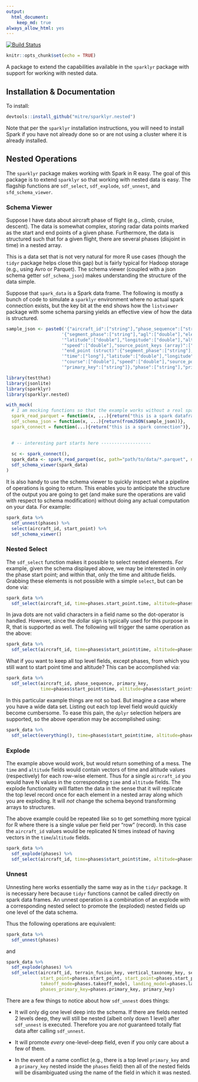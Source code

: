 ```yaml
---
output:
  html_document:
    keep_md: true
always_allow_html: yes
---
```


[![Build Status](https://travis-ci.org/mitre/sparklyr.nested.svg?branch=master)](https://travis-ci.org/mitre/sparklyr.nested)

```r
knitr::opts_chunk$set(echo = TRUE)
```

A package to extend the capabilities available in the `sparklyr` package with support for working with nested data.

## Installation & Documentation

To install:
```r
devtools::install_github("mitre/sparklyr.nested")
```

Note that per the `sparklyr` installation instructions, you will need to install Spark if you have not already done so or are not using a cluster where it is already installed.

## Nested Operations

The `sparklyr` package makes working with Spark in R easy.
The goal of this package is to extend `sparklyr` so that working with nested data is easy.
The flagship functions are `sdf_select`, `sdf_explode`, `sdf_unnest`, and `sfd_schema_viewer`.

### Schema Viewer

Suppose I have data about aircraft phase of flight (e.g., climb, cruise, descent).
The data is somewhat complex, storing radar data points marked as the start and end points of a given phase.
Furthermore, the data is structured such that for a given flight, there are several phases (disjoint in time) in a nested array.

This is a data set that is not very natural for more R use cases (though the `tidyr` package helps close this gap) but is fairly typical for Hadoop storage (e.g., using Avro or Parquet).
The schema viewer (coupled with a json schema getter `sdf_schema_json`) makes understanding the structure of the data simple.

Suppose that `spark_data` is a Spark data frame.
The following is mostly a bunch of code to simulate a `sparklyr` environment where no actual spark connection exists, but the key bit at the end shows how the `listviewer` package with some schema parsing yields an effective view of how the data is structured.

```r
sample_json <- paste0('{"aircraft_id":["string"],"phase_sequence":["string"],"phases (array)":{"start_point (struct)":',
                     '{"segment_phase":["string"],"agl":["double"],"elevation":["double"],"time":["long"],',
                     '"latitude":["double"],"longitude":["double"],"altitude":["double"],"course":["double"],',
                     '"speed":["double"],"source_point_keys (array)":["[string]"],"primary_key":["string"]},',
                     '"end_point (struct)":{"segment_phase":["string"],"agl":["double"],"elevation":["double"],',
                     '"time":["long"],"latitude":["double"],"longitude":["double"],"altitude":["double"],',
                     '"course":["double"],"speed":["double"],"source_point_keys (array)":["[string]"],',
                     '"primary_key":["string"]},"phase":["string"],"primary_key":["string"]},"primary_key":["string"]}')
```
```r
library(testthat)
library(jsonlite)
library(sparklyr)
library(sparklyr.nested)

with_mock(
  # I am mocking functions so that the example works without a real spark connection
  spark_read_parquet = function(x, ...){return("this is a spark dataframe")},
  sdf_schema_json = function(x, ...){return(fromJSON(sample_json))},
  spark_connect = function(...){return("this is a spark connection")},

  
  # -- interesting part starts here -------------------
  
  sc <- spark_connect(),  
  spark_data <- spark_read_parquet(sc, path="path/to/data/*.parquet", name="some_name"),
  sdf_schema_viewer(spark_data)
)
```

It is also handy to use the schema viewer to quickly inspect what a pipeline of operations is going to return.
This enables you to anticipate the structure of the output you are going to get (and make sure the operations are valid with respect to schema modification) without doing any actual computation on your data.
For example:
```r
spark_data %>%
  sdf_unnest(phases) %>%
  select(aircraft_id, start_point) %>%
  sdf_schema_viewer()
```

### Nested Select

The `sdf_select` function makes it possible to select nested elements.
For example, given the schema displayed above, we may be interested in only the phase start point; and within that, only the time and altitude fields.
Grabbing these elements is not possible with a simple `select`, but can be done via:
```r
spark_data %>%
  sdf_select(aircraft_id, time=phases.start_point.time, altitude=phases.start_point.altitude)
```

In java dots are not valid characters in a field name so the dot-operator is handled.
However, since the dollar sign is typically used for this purpose in R, that is supported as well.
The following will trigger the same operation as the above:
```r
spark_data %>%
  sdf_select(aircraft_id, time=phases$start_point$time, altitude=phases$start_point$altitude)
```

What if you want to keep all top level fields, except phases, from which you still want to start point time and altitude?
This can be accomplished via:
```r
spark_data %>%
  sdf_select(aircraft_id, phase_sequence, primary_key, 
             time=phases$start_point$time, altitude=phases$start_point$altitude)
```

In this particular example things are not so bad.
But imagine a case where you have a wide data set.
Listing out each top level field would quickly become cumbersome.
To ease this pain, the `dplyr` selection helpers are supported, so the above operation may be accomplished using:
```r
spark_data %>%
  sdf_select(everything(), time=phases$start_point$time, altitude=phases$start_point$altitude)
```

### Explode

The example above would work, but would return something of a mess.
The `time` and `altitude` fields would contain vectors of time and altitude values (respectively) for each row-wise element.
Thus for a single `aircraft_id` you would have N values in the corresponding `time` and `altitude` fields.
The explode functionality will flatten the data in the sense that it will replicate the top level record once for each element in a nested array along which you are exploding.
It will *not* change the schema beyond transforming arrays to structures.

The above example could be repeated like so to get something more typical for R where there is a single value per field per "row" (record).
In this case the `aircraft_id` values would be replicated N times instead of having vectors in the `time`/`altitude` fields.
```r
spark_data %>%
  sdf_explode(phases) %>%
  sdf_select(aircraft_id, time=phases$start_point$time, altitude=phases$start_point$altitude)
```

### Unnest

Unnesting here works essentially the same way as in the `tidyr` package.
It is necessary here because `tidyr` functions cannot be called directly on spark data frames.
An unnest operation is a combination of an explode with a corresponding nested select to promote the (exploded) nested fields up one level of the data schema.

Thus the following operations are equivalent:
```r
spark_data %>%
  sdf_unnest(phases)
```

and
```r
spark_data %>%
  sdf_explode(phases) %>%
  sdf_select(aircraft_id, terrain_fusion_key, vertical_taxonomy_key, sequence, 
             start_point=phases.start_point, start_point=phases.start_point, phase=phases.phase,
             takeoff_mode=phases.takeoff_model, landing_model=phases.landing_model, 
             phases_primary_key=phases.primary_key, primary_key)
```

There are a few things to notice about how `sdf_unnest` does things:

- It will only dig one level deep into the schema. If there are fields nested 2 levels deep, they will still be nested (albeit only down 1 level) after `sdf_unnest` is executed. Therefore you are *not* guaranteed totally flat data after calling `sdf_unnest`.

- It will promote *every* one-level-deep field, even if you only care about a few of them.

- In the event of a name conflict (e.g., there is a top level `primary_key` and a `primary_key` nested inside the `phases` field) then all of the nested fields will be disambiguated using the name of the field in which it was nested.
